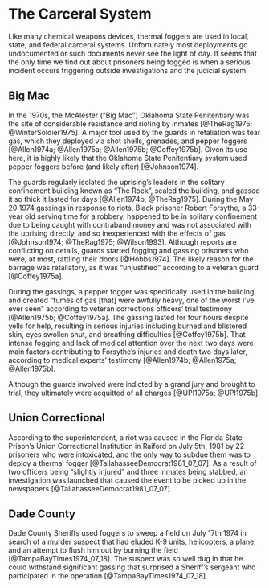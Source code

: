 # The Carceral System {#CarceralSystem}

Like many chemical weapons devices, thermal foggers are used in local, state, and federal carceral systems. 
Unfortunately most deployments go undocumented or such documents never see the light of day. 
It seems that the only time we find out about prisoners being fogged is when a serious incident occurs triggering outside investigations and the judicial system.


## Big Mac {#BigMac}

In the 1970s, the McAlester ("Big Mac") Oklahoma State Penitentiary was the site of considerable resistance and rioting by inmates [@TheRag1975; @WinterSoldier1975].
A major tool used by the guards in retaliation was tear gas, which they deployed via shot shells, grenades, and pepper foggers [@Allen1974a; @Allen1975a; @Allen1975b; @Coffey1975b].
Given its use here, it is highly likely that the Oklahoma State Penitentiary system used pepper foggers before (and likely after) [@Johnson1974].

The guards regularly isolated the uprising's leaders in the solitary confinement building known as "The Rock", sealed the building, and gassed it so thick it lasted for days [@Allen1974b; @TheRag1975].
During the May 20 1974 gassings in response to riots, Black prisoner Robert Forsythe, a 33-year old serving time for a robbery, happened to be in solitary confinement due to being caught with contraband money and was not associated with the uprising directly, and so inexperienced with the effects of gas [@Johnson1974; @TheRag1975; @Wilson1993].
Although reports are conflicting on details, guards started fogging and gassing prisoners who were, at most, rattling their doors [@Hobbs1974].
The likely reason for the barrage was retaliatory, as it was "unjustified" according to a veteran guard [@Coffey1975a].

During the gassings, a pepper fogger was specifically used in the building and created "fumes of gas [that] were awfully heavy, one of the worst I've ever seen" according to veteran corrections officers' trial testimony [@Allen1975b; @Coffey1975a].
The gassing lasted for four hours despite yells for help, resulting in serious injuries including burned and blistered skin, eyes swollen shut, and breathing difficulties [@Coffey1975b]. 
That intense fogging and lack of medical attention over the next two days were main factors contributing to Forsythe's injuries and death two days later, according to medical experts' testimony [@Allen1974b; @Allen1975a; @Allen1975b].

Although the guards involved were indicted by a grand jury and brought to trial, they ultimately were acquitted of all charges [@UPI1975a; @UPI1975b].



## Union Correctional 

According to the superintendent, a riot was caused in the Florida State Prison's Union Correctional Institution in Raiford on July 5th, 1981 by 22 prisoners who were intoxicated, and the only way to subdue them was to deploy a thermal fogger [@TallahasseeDemocrat1981_07_07].
As a result of two officers being "slightly injured" and three inmates being stabbed, an investigation was launched that caused the event to be picked up in the newspapers [@TallahasseeDemocrat1981_07_07].


## Dade County 
 
Dade County Sheriffs used foggers to sweep a field on July 17th 1974 in search of a murder suspect that had eluded K-9 units, helicopters, a plane, and an attempt to flush him out by burning the field [@TampaBayTimes1974_07_18]. 
The suspect was so well dug in that he could withstand significant gassing that surprised a Sheriff's sergeant who participated in the operation [@TampaBayTimes1974_07_18].

